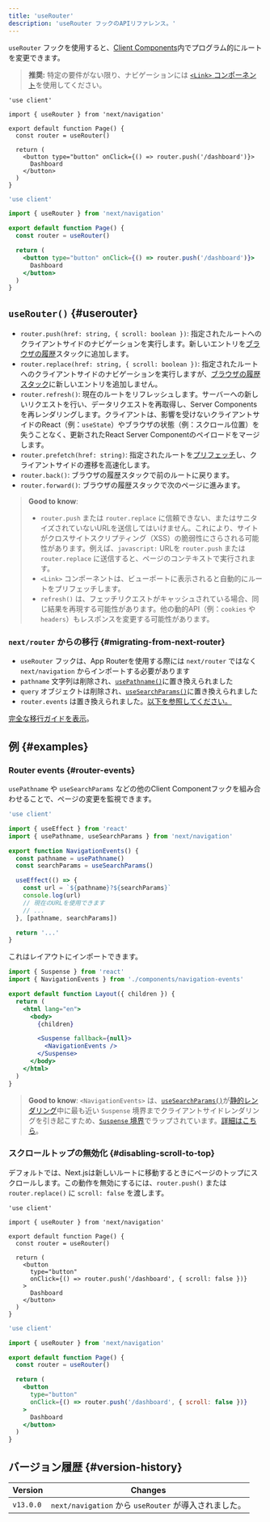 ```yaml
---
title: 'useRouter'
description: 'useRouter フックのAPIリファレンス。'
---
```


`useRouter` フックを使用すると、[Client Components](/docs/app/building-your-application/rendering/client-components)内でプログラム的にルートを変更できます。

> **推奨:** 特定の要件がない限り、ナビゲーションには [`<Link>` コンポーネント](/docs/app/building-your-application/routing/linking-and-navigating#link-component)を使用してください。

<Tabs>
<TabItem value="tsx" label="TypeScript">

```tsx title="app/example-client-component.tsx" switcher
'use client'

import { useRouter } from 'next/navigation'

export default function Page() {
  const router = useRouter()

  return (
    <button type="button" onClick={() => router.push('/dashboard')}>
      Dashboard
    </button>
  )
}
```

</TabItem>
<TabItem value="jsx" label="JavaScript">

```jsx title="app/example-client-component.js" switcher
'use client'

import { useRouter } from 'next/navigation'

export default function Page() {
  const router = useRouter()

  return (
    <button type="button" onClick={() => router.push('/dashboard')}>
      Dashboard
    </button>
  )
}
```

</TabItem>
</Tabs>

## `useRouter()` {#userouter}

- `router.push(href: string, { scroll: boolean })`: 指定されたルートへのクライアントサイドのナビゲーションを実行します。新しいエントリを[ブラウザの履歴](https://developer.mozilla.org/docs/Web/API/History_API)スタックに追加します。
- `router.replace(href: string, { scroll: boolean })`: 指定されたルートへのクライアントサイドのナビゲーションを実行しますが、[ブラウザの履歴スタック](https://developer.mozilla.org/docs/Web/API/History_API)に新しいエントリを追加しません。
- `router.refresh()`: 現在のルートをリフレッシュします。サーバーへの新しいリクエストを行い、データリクエストを再取得し、Server Componentsを再レンダリングします。クライアントは、影響を受けないクライアントサイドのReact（例：`useState`）やブラウザの状態（例：スクロール位置）を失うことなく、更新されたReact Server Componentのペイロードをマージします。
- `router.prefetch(href: string)`: 指定されたルートを[プリフェッチ](/docs/app/building-your-application/routing/linking-and-navigating#2-prefetching)し、クライアントサイドの遷移を高速化します。
- `router.back()`: ブラウザの履歴スタックで前のルートに戻ります。
- `router.forward()`: ブラウザの履歴スタックで次のページに進みます。

> **Good to know**:
>
> - `router.push` または `router.replace` に信頼できない、またはサニタイズされていないURLを送信してはいけません。これにより、サイトがクロスサイトスクリプティング（XSS）の脆弱性にさらされる可能性があります。例えば、`javascript:` URLを `router.push` または `router.replace` に送信すると、ページのコンテキストで実行されます。
> - `<Link>` コンポーネントは、ビューポートに表示されると自動的にルートをプリフェッチします。
> - `refresh()` は、フェッチリクエストがキャッシュされている場合、同じ結果を再現する可能性があります。他の動的API（例：`cookies` や `headers`）もレスポンスを変更する可能性があります。

### `next/router` からの移行 {#migrating-from-next-router}

- `useRouter` フックは、App Routerを使用する際には `next/router` ではなく `next/navigation` からインポートする必要があります
- `pathname` 文字列は削除され、[`usePathname()`](/docs/app/api-reference/functions/use-pathname)に置き換えられました
- `query` オブジェクトは削除され、[`useSearchParams()`](/docs/app/api-reference/functions/use-search-params)に置き換えられました
- `router.events` は置き換えられました。[以下を参照してください。](#router-events)

[完全な移行ガイドを表示](/docs/app/guides/migrating/app-router-migration)。

## 例 {#examples}

### Router events {#router-events}

`usePathname` や `useSearchParams` などの他のClient Componentフックを組み合わせることで、ページの変更を監視できます。

```jsx title="app/components/navigation-events.js"
'use client'

import { useEffect } from 'react'
import { usePathname, useSearchParams } from 'next/navigation'

export function NavigationEvents() {
  const pathname = usePathname()
  const searchParams = useSearchParams()

  useEffect(() => {
    const url = `${pathname}?${searchParams}`
    console.log(url)
    // 現在のURLを使用できます
    // ...
  }, [pathname, searchParams])

  return '...'
}
```

これはレイアウトにインポートできます。

```jsx title="app/layout.js" highlight={2,10-12}
import { Suspense } from 'react'
import { NavigationEvents } from './components/navigation-events'

export default function Layout({ children }) {
  return (
    <html lang="en">
      <body>
        {children}

        <Suspense fallback={null}>
          <NavigationEvents />
        </Suspense>
      </body>
    </html>
  )
}
```

> **Good to know**: `<NavigationEvents>` は、[`useSearchParams()`](/docs/app/api-reference/functions/use-search-params)が[静的レンダリング](/docs/app/building-your-application/rendering/server-components#static-rendering-default)中に最も近い `Suspense` 境界までクライアントサイドレンダリングを引き起こすため、[`Suspense` 境界](/docs/app/building-your-application/routing/loading-ui-and-streaming#example)でラップされています。[詳細はこちら](/docs/app/api-reference/functions/use-search-params#behavior)。

### スクロールトップの無効化 {#disabling-scroll-to-top}

デフォルトでは、Next.jsは新しいルートに移動するときにページのトップにスクロールします。この動作を無効にするには、`router.push()` または `router.replace()` に `scroll: false` を渡します。

<Tabs>
<TabItem value="tsx" label="TypeScript">

```tsx title="app/example-client-component.tsx" switcher
'use client'

import { useRouter } from 'next/navigation'

export default function Page() {
  const router = useRouter()

  return (
    <button
      type="button"
      onClick={() => router.push('/dashboard', { scroll: false })}
    >
      Dashboard
    </button>
  )
}
```

</TabItem>
<TabItem value="jsx" label="JavaScript">

```jsx title="app/example-client-component.jsx" switcher
'use client'

import { useRouter } from 'next/navigation'

export default function Page() {
  const router = useRouter()

  return (
    <button
      type="button"
      onClick={() => router.push('/dashboard', { scroll: false })}
    >
      Dashboard
    </button>
  )
}
```

</TabItem>
</Tabs>

## バージョン履歴 {#version-history}

| Version   | Changes                                               |
| --------- | ----------------------------------------------------- |
| `v13.0.0` | `next/navigation` から `useRouter` が導入されました。 |
